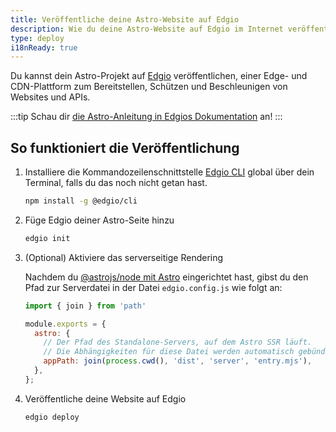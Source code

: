 ```yaml
---
title: Veröffentliche deine Astro-Website auf Edgio 
description: Wie du deine Astro-Website auf Edgio im Internet veröffentlichst.
type: deploy
i18nReady: true
---
```


Du kannst dein Astro-Projekt auf [Edgio](https://www.edg.io/) veröffentlichen, einer Edge- und CDN-Plattform zum Bereitstellen, Schützen und Beschleunigen von Websites und APIs.

:::tip
Schau dir [die Astro-Anleitung in Edgios Dokumentation](https://docs.edg.io/guides/astro) an!
:::

##  So funktioniert die Veröffentlichung

1. Installiere die Kommandozeilen&shy;schnittstelle [Edgio CLI](https://docs.edg.io/guides/cli) global über dein Terminal, falls du das noch nicht getan hast.

    ```bash
    npm install -g @edgio/cli
    ```

2. Füge Edgio deiner Astro-Seite hinzu

    ```bash
    edgio init
    ```

3. (Optional) Aktiviere das serverseitige Rendering

    Nachdem du [@astrojs/node mit Astro](/de/guides/integrations-guide/node/) eingerichtet hast, gibst du den Pfad zur Serverdatei in der Datei `edgio.config.js` wie folgt an:

    ```js ins={1,4-8} title="edgio.config.js"
    import { join } from 'path'

    module.exports = {
      astro: {
        // Der Pfad des Standalone-Servers, auf dem Astro SSR läuft.
        // Die Abhängigkeiten für diese Datei werden automatisch gebündelt.
        appPath: join(process.cwd(), 'dist', 'server', 'entry.mjs'),
      },
    };
    ```

4. Veröffentliche deine Website auf Edgio

    ```bash
    edgio deploy
    ```
